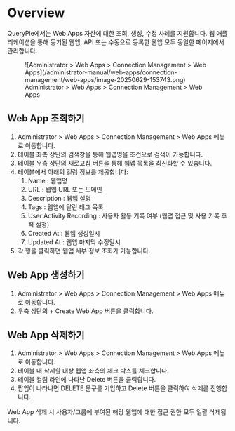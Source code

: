
# Overview

QueryPie에서는 Web Apps 자산에 대한 조회, 생성, 수정 사례를 지원합니다. 웹 애플리케이션을 통해 등기된 웹앱, API 또는 수동으로 등록한 웹앱 모두 동일한 페이지에서 관리합니다.

<figure data-layout="center" data-align="center">
![Administrator &gt; Web Apps &gt; Connection Management &gt; Web Apps](/administrator-manual/web-apps/connection-management/web-apps/image-20250629-153743.png)
<figcaption>
Administrator &gt; Web Apps &gt; Connection Management &gt; Web Apps
</figcaption>
</figure>

## Web App 조회하기

1. Administrator &gt; Web Apps &gt; Connection Management &gt; Web Apps 메뉴로 이동합니다.
2. 테이블 좌측 상단의 검색창을 통해 웹앱명을 조건으로 검색이 가능합니다.
3. 테이블 우측 상단의 새로고침 버튼을 통해 웹앱 목록을 최신화할 수 있습니다.
4. 테이블에서 아래의 컬럼 정보를 제공합니다:
    1. Name : 웹앱명
    2. URL : 웹앱 URL 또는 도메인
    3. Description : 웹앱 설명
    4. Tags : 웹앱에 달린 태그 목록
    5. User Activity Recording : 사용자 활동 기록 여부 (웹앱 접근 및 사용 기록 추적 설정)
    6. Created At : 웹앱 생성일시
    7. Updated At : 웹앱 마지막 수정일시
5. 각 행을 클릭하면 웹앱 세부 정보 조회가 가능합니다.

## Web App 생성하기

1. Administrator &gt; Web Apps &gt; Connection Management &gt; Web Apps 메뉴로 이동합니다.
2. 우측 상단의 + Create Web App 버튼을 클릭합니다.

## Web App 삭제하기

1. Administrator &gt; Web Apps &gt; Connection Management &gt; Web Apps 메뉴로 이동합니다.
2. 테이블 내 삭제할 대상 웹앱 좌측의 체크 박스를 체크합니다.
3. 테이블 컬럼 라인에 나타난 Delete 버튼을 클릭합니다.
4. 팝업이 나타나면 DELETE 문구를 기입하고 Delete 버튼을 클릭하여 삭제를 진행합니다.

<Callout type="important">
Web App 삭제 시 사용자/그룹에 부여된 해당 웹앱에 대한 접근 권한 모두 일괄 삭제됩니다.
</Callout>


